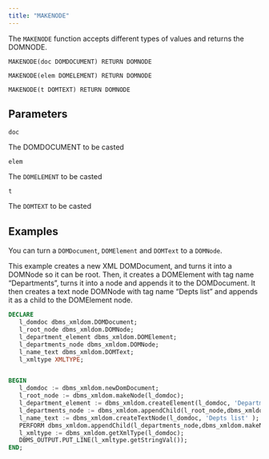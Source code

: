 ```yaml
---
title: "MAKENODE"
---
```


The `MAKENODE` function accepts different types of values and returns the DOMNODE.

```
MAKENODE(doc DOMDOCUMENT) RETURN DOMNODE

MAKENODE(elem DOMELEMENT) RETURN DOMNODE

MAKENODE(t DOMTEXT) RETURN DOMNODE
```

## Parameters

`doc` 

The DOMDOCUMENT to be casted

`elem`

The `DOMELEMENT` to be casted

`t`

The `DOMTEXT` to be casted

## Examples

You can turn a `DOMDocument`, `DOMElement` and `DOMText` to a `DOMNode`.

This example creates a new XML DOMDocument, and turns it into a DOMNode so it can be root. Then, it creates a DOMElement with tag name “Departments”, turns it into a node and appends it to the DOMDocument. It then creates a text node DOMNode with tag name “Depts list” and appends it as a child to the DOMElement node.

```sql
DECLARE
   l_domdoc dbms_xmldom.DOMDocument;
   l_root_node dbms_xmldom.DOMNode;
   l_department_element dbms_xmldom.DOMElement;
   l_departments_node dbms_xmldom.DOMNode;
   l_name_text dbms_xmldom.DOMText;
   l_xmltype XMLTYPE;


BEGIN
   l_domdoc := dbms_xmldom.newDomDocument;
   l_root_node := dbms_xmldom.makeNode(l_domdoc);
   l_department_element := dbms_xmldom.createElement(l_domdoc, 'Departments' );
   l_departments_node := dbms_xmldom.appendChild(l_root_node,dbms_xmldom.makeNode(l_department_element));
   l_name_text := dbms_xmldom.createTextNode(l_domdoc, 'Depts list' );
   PERFORM dbms_xmldom.appendChild(l_departments_node,dbms_xmldom.makeNode(l_name_text));
   l_xmltype := dbms_xmldom.getXmlType(l_domdoc);
   DBMS_OUTPUT.PUT_LINE(l_xmltype.getStringVal());
END;
```